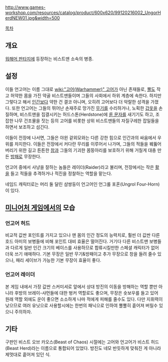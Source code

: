 {{{+1 '''Ungor''' }}}
http://www.games-workshop.com/resources/catalog/product/600x620/99120216002_UngorHerdNEW01.jpg&width=500 

[[목차]]
== 개요 ==
[[워해머 판타지]]에 등장하는 비스트맨 소속의 병종. 

== 설정 ==
이들 언고어는 이름 그대로 [[wiki:"고어(Warhammer)" 고어]]가 아닌 존재들로, [[뿔]]도 작고 허약한 몸을 가진 약골 비스트맨들이며 그들의 사회에서 하위 계층에 속한다. 하지만 그렇다고 해서 [[인간]]보다 약한 건 결코 아니며, 오히려 고어보다 더 악랄한 성격을 가졌다. 또한 언고어는 그들의 뛰어난 손재주로 망가진 [[무기]]를 수리하거나, 노획한 [[갑옷]]을 손질하며, 비스트맨을 집결시키는 허드스톤(Herdstone)에 [[룬 문자]]를 새기기도 하고, 조잡한 나무 건조물을 짓는 등의 고어를 비롯한 상위 비스트맨들의 자질구레한 잡일들을 하면서 보조하고 섬긴다. 

이들이 전장에 나서면, 그들은 야윈 겉외모와는 다른 강한 힘으로 인간과의 싸움에서 우위를 차지한다. 이들은 전장에서 커다란 무리를 이루어서 나가며, 그들의 적들을 꿰뚫어버리기 위한 길고 튼튼한 [[창]]과 그들의 기괴한 몸뚱아리를 보호하기 위해 거칠게 대충 만든 [[방패]]로 무장한다. 

언고어 중에서 사냥을 잘하는 놈들은 레이더(Raider)라고 불리며, 전장에서는 작은 [[활]]을 들고 적들을 추격하거나 적진을 정찰하는 역할을 맡는다. 

네임드 캐릭터로는 머리 둘 달린 샴쌍둥이 언고어인 언그롤 포혼(Ungrol Four-Horn)이 있다.

== [[미니어처 게임]]에서의 모습 ==
=== 언고어 허드 ===
비교적 값싼 포인트를 가지고 있으나 맨 몸의 인간 정도의 능력치로, 훨씬 더 값싼 다른 호드 아미의 보병들에 비해 포인트 대비 효율은 떨어진다. 거기다 다른 비스트맨 보병들과 다르게 일반 인간 크기의 베이스를 사용하므로 합류시킬만한 스페셜 캐릭터가 없어 더욱 쓰기 애매하다. 기본 무장은 일반 무기&방패이고 추가 무장으로 창을 들려 줄수 있으나, 패리 세이브가 가능한 기본 무장이 효율이 좋다.

=== 언고어 레이더 ===
본 게임 내에서 가장 값싼 스커미셔로 앞에서 상대 방진의 이동을 방해하는 역할 뿐만 아니라 후방의 브레이-샤먼들에 대한 벙커 역할로도 좋으며, 무장은 숏보우를 들고 있어 원래 역할 외에도 운이 좋으면 소소하게 나마 적에게 피해를 줄수도 있다. 다만 지휘력이 낮으므로 여러 유닛으로 사용할시에는 한번의 패닉으로 인하여 뿔뿔히 흩어져 버릴수 있으니 주의하자.

== 기타 ==
구판인 비스트 오브 카오스(Beast of Chaos) 시절에는 고어와 언고어가 비스트 허드(Beast Herd)라는 이름으로 통합되어 있었다. 방진도 네모 반듯하게 맞춰진 게 아니라 제멋대로 흩어져 있던 식.
